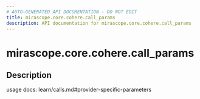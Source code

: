 ```yaml
---
# AUTO-GENERATED API DOCUMENTATION - DO NOT EDIT
title: mirascope.core.cohere.call_params
description: API documentation for mirascope.core.cohere.call_params
---
```


# mirascope.core.cohere.call_params

<ApiType type="Module" />

## Description

usage docs: learn/calls.md#provider-specific-parameters


